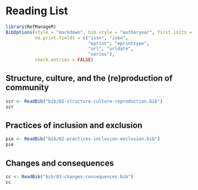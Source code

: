 # Reading List

```r
library(RefManageR)
BibOptions(style = "markdown", bib.style = "authoryear", first.inits = FALSE,
           no.print.fields = c("issn", "isbn",
                               "eprint", "eprinttype",
                               "url", "urldate",
                               "series"),
           check.entries = FALSE)
```

## Structure, culture, and the (re)production of community {#scr}

\setlength\parindent{-1cm}
\setlength\leftskip{1cm}

```r
scr <- ReadBib("bib/01-structure-culture-reproduction.bib")
scr
```

\setlength\parindent{0cm}
\setlength\leftskip{0cm}

## Practices of inclusion and exclusion {#pie}

\setlength\parindent{-1cm}
\setlength\leftskip{1cm}

```r
pie <- ReadBib("bib/02-practices-inclusion-exclusion.bib")
pie
```

\setlength\parindent{0cm}
\setlength\leftskip{0cm}

## Changes and consequences {#cc}

\setlength\parindent{-1cm}
\setlength\leftskip{1cm}

```r
cc <- ReadBib("bib/03-changes-consequences.bib")
cc
```

\setlength\parindent{0cm}
\setlength\leftskip{0cm}
